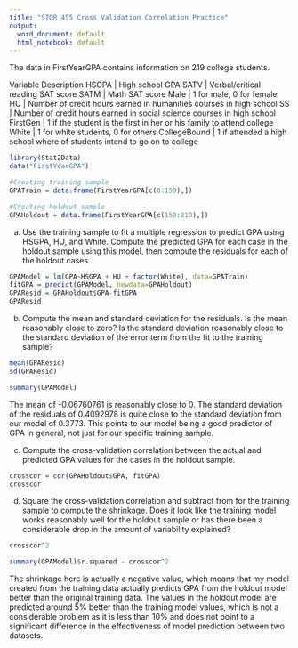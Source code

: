 ```yaml
---
title: "STOR 455 Cross Validation Correlation Practice"
output:
  word_document: default
  html_notebook: default
---
```


The data in FirstYearGPA contains information on 219 college students. 

Variable Description
HSGPA        | High school GPA
SATV         | Verbal/critical reading SAT score
SATM         | Math SAT score
Male         | 1 for male, 0 for female
HU           | Number of credit hours earned in humanities courses in high school
SS           | Number of credit hours earned in social science courses in high school
FirstGen     | 1 if the student is the first in her or his family to attend college
White        | 1 for white students, 0 for others
CollegeBound | 1 if attended a high school where of students intend to go on to college

```r
library(Stat2Data)
data("FirstYearGPA")
```

```r
#Creating training sample
GPATrain = data.frame(FirstYearGPA[c(0:150),])

#Creating holdout sample
GPAHoldout = data.frame(FirstYearGPA[c(150:219),])
```


a. Use the training sample to fit a multiple regression to predict GPA using HSGPA, HU, and White. Compute the predicted GPA for each case in the holdout sample using this model, then compute the residuals for each of the holdout cases.


```r
GPAModel = lm(GPA~HSGPA + HU + factor(White), data=GPATrain)
fitGPA = predict(GPAModel, newdata=GPAHoldout)
GPAResid = GPAHoldout$GPA-fitGPA
GPAResid
```

b. Compute the mean and standard deviation for the residuals. Is the mean reasonably close to zero? Is the standard deviation reasonably close to the standard deviation of the error term from the fit to the training sample?

```r
mean(GPAResid)
sd(GPAResid)

summary(GPAModel)
```
The mean of -0.06760761 is reasonably close to 0. The standard deviation of the residuals of 0.4092978 is quite close to the standard deviation from our model of 0.3773. This points to our model being a good predictor of GPA in general, not just for our specific training sample.

c. Compute the cross-validation correlation between the actual and predicted GPA values for the cases in the holdout sample.

```r
crosscor = cor(GPAHoldout$GPA, fitGPA)
crosscor
```


d. Square the cross-validation correlation and subtract from for the training sample to compute the shrinkage. Does it look like the training model works reasonably well for the holdout sample or has there been a considerable drop in the amount of variability explained?

```r
crosscor^2

summary(GPAModel)$r.squared - crosscor^2
```
The shrinkage here is actually a negative value, which means that my model created from the training data actually predicts GPA from the holdout model better than the original training data. The values in the holdout model are predicted around 5% better than the training model values, which is not a considerable problem as it is less than 10% and does not point to a significant difference in the effectiveness of model prediction between two datasets.




